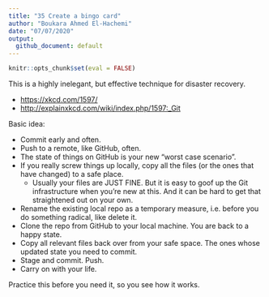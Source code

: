 ```yaml
---
title: "35 Create a bingo card"
author: "Boukara Ahmed El-Hachemi"
date: "07/07/2020"
output: 
  github_document: default
---
```


```r
knitr::opts_chunk$set(eval = FALSE)
```

This is a highly inelegant, but effective technique for disaster recovery.  

* [https://xkcd.com/1597/](https://xkcd.com/1597/)
* [http://explainxkcd.com/wiki/index.php/1597:_Git](http://explainxkcd.com/wiki/index.php/1597:_Git)

Basic idea:

* Commit early and often.
* Push to a remote, like GitHub, often.
* The state of things on GitHub is your new “worst case scenario”.
* If you really screw things up locally, copy all the files (or the ones that have changed) to a safe place.
  * Usually your files are JUST FINE. But it is easy to goof up the Git infrastructure when you’re new at this. And it can be hard to get that straightened out on your own.
* Rename the existing local repo as a temporary measure, i.e. before you do something radical, like delete it.
* Clone the repo from GitHub to your local machine. You are back to a happy state.
* Copy all relevant files back over from your safe space. The ones whose updated state you need to commit.
* Stage and commit. Push.
* Carry on with your life.  

Practice this before you need it, so you see how it works.